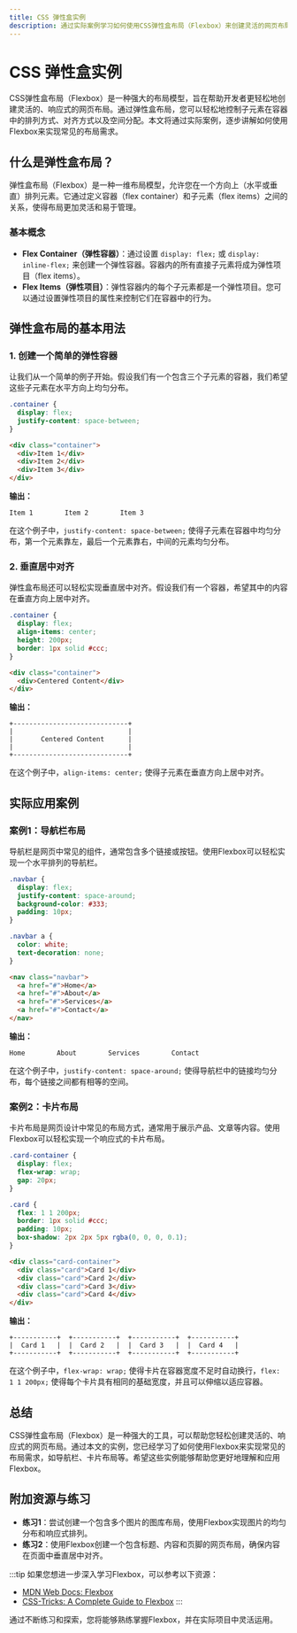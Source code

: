 ```yaml
---
title: CSS 弹性盒实例
description: 通过实际案例学习如何使用CSS弹性盒布局（Flexbox）来创建灵活的网页布局。
---
```


# CSS 弹性盒实例

CSS弹性盒布局（Flexbox）是一种强大的布局模型，旨在帮助开发者更轻松地创建灵活的、响应式的网页布局。通过弹性盒布局，您可以轻松地控制子元素在容器中的排列方式、对齐方式以及空间分配。本文将通过实际案例，逐步讲解如何使用Flexbox来实现常见的布局需求。

## 什么是弹性盒布局？

弹性盒布局（Flexbox）是一种一维布局模型，允许您在一个方向上（水平或垂直）排列元素。它通过定义容器（flex container）和子元素（flex items）之间的关系，使得布局更加灵活和易于管理。

### 基本概念

- **Flex Container（弹性容器）**：通过设置 `display: flex;` 或 `display: inline-flex;` 来创建一个弹性容器。容器内的所有直接子元素将成为弹性项目（flex items）。
- **Flex Items（弹性项目）**：弹性容器内的每个子元素都是一个弹性项目。您可以通过设置弹性项目的属性来控制它们在容器中的行为。

## 弹性盒布局的基本用法

### 1. 创建一个简单的弹性容器

让我们从一个简单的例子开始。假设我们有一个包含三个子元素的容器，我们希望这些子元素在水平方向上均匀分布。

```css
.container {
  display: flex;
  justify-content: space-between;
}
```

```html
<div class="container">
  <div>Item 1</div>
  <div>Item 2</div>
  <div>Item 3</div>
</div>
```

**输出：**

```
Item 1        Item 2        Item 3
```

在这个例子中，`justify-content: space-between;` 使得子元素在容器中均匀分布，第一个元素靠左，最后一个元素靠右，中间的元素均匀分布。

### 2. 垂直居中对齐

弹性盒布局还可以轻松实现垂直居中对齐。假设我们有一个容器，希望其中的内容在垂直方向上居中对齐。

```css
.container {
  display: flex;
  align-items: center;
  height: 200px;
  border: 1px solid #ccc;
}
```

```html
<div class="container">
  <div>Centered Content</div>
</div>
```

**输出：**

```
+-----------------------------+
|                             |
|       Centered Content      |
|                             |
+-----------------------------+
```

在这个例子中，`align-items: center;` 使得子元素在垂直方向上居中对齐。

## 实际应用案例

### 案例1：导航栏布局

导航栏是网页中常见的组件，通常包含多个链接或按钮。使用Flexbox可以轻松实现一个水平排列的导航栏。

```css
.navbar {
  display: flex;
  justify-content: space-around;
  background-color: #333;
  padding: 10px;
}

.navbar a {
  color: white;
  text-decoration: none;
}
```

```html
<nav class="navbar">
  <a href="#">Home</a>
  <a href="#">About</a>
  <a href="#">Services</a>
  <a href="#">Contact</a>
</nav>
```

**输出：**

```
Home        About        Services        Contact
```

在这个例子中，`justify-content: space-around;` 使得导航栏中的链接均匀分布，每个链接之间都有相等的空间。

### 案例2：卡片布局

卡片布局是网页设计中常见的布局方式，通常用于展示产品、文章等内容。使用Flexbox可以轻松实现一个响应式的卡片布局。

```css
.card-container {
  display: flex;
  flex-wrap: wrap;
  gap: 20px;
}

.card {
  flex: 1 1 200px;
  border: 1px solid #ccc;
  padding: 10px;
  box-shadow: 2px 2px 5px rgba(0, 0, 0, 0.1);
}
```

```html
<div class="card-container">
  <div class="card">Card 1</div>
  <div class="card">Card 2</div>
  <div class="card">Card 3</div>
  <div class="card">Card 4</div>
</div>
```

**输出：**

```
+-----------+  +-----------+  +-----------+  +-----------+
|  Card 1   |  |  Card 2   |  |  Card 3   |  |  Card 4   |
+-----------+  +-----------+  +-----------+  +-----------+
```

在这个例子中，`flex-wrap: wrap;` 使得卡片在容器宽度不足时自动换行，`flex: 1 1 200px;` 使得每个卡片具有相同的基础宽度，并且可以伸缩以适应容器。

## 总结

CSS弹性盒布局（Flexbox）是一种强大的工具，可以帮助您轻松创建灵活的、响应式的网页布局。通过本文的实例，您已经学习了如何使用Flexbox来实现常见的布局需求，如导航栏、卡片布局等。希望这些实例能够帮助您更好地理解和应用Flexbox。

## 附加资源与练习

- **练习1**：尝试创建一个包含多个图片的图库布局，使用Flexbox实现图片的均匀分布和响应式排列。
- **练习2**：使用Flexbox创建一个包含标题、内容和页脚的网页布局，确保内容在页面中垂直居中对齐。

:::tip
如果您想进一步深入学习Flexbox，可以参考以下资源：
- [MDN Web Docs: Flexbox](https://developer.mozilla.org/en-US/docs/Web/CSS/CSS_Flexible_Box_Layout/Basic_Concepts_of_Flexbox)
- [CSS-Tricks: A Complete Guide to Flexbox](https://css-tricks.com/snippets/css/a-guide-to-flexbox/)
:::

通过不断练习和探索，您将能够熟练掌握Flexbox，并在实际项目中灵活运用。